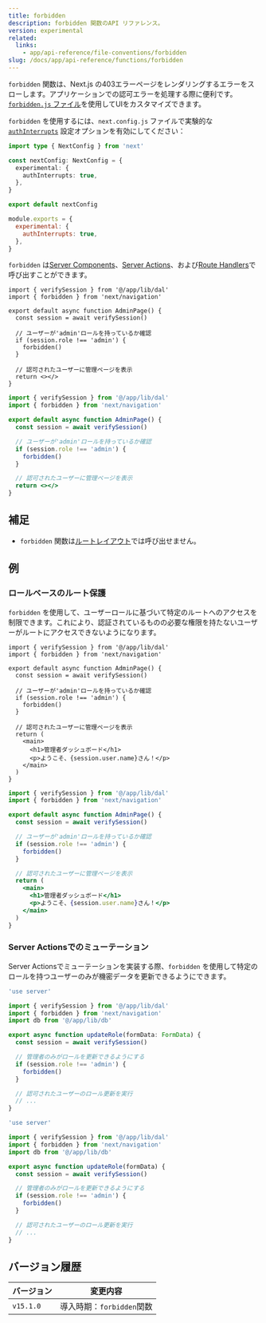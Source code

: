```yaml
---
title: forbidden
description: forbidden 関数のAPI リファレンス。
version: experimental
related:
  links:
    - app/api-reference/file-conventions/forbidden
slug: /docs/app/api-reference/functions/forbidden
---
```


`forbidden` 関数は、Next.js の403エラーページをレンダリングするエラーをスローします。アプリケーションでの認可エラーを処理する際に便利です。[`forbidden.js` ファイル](/docs/app/api-reference/file-conventions/forbidden)を使用してUIをカスタマイズできます。

`forbidden` を使用するには、`next.config.js` ファイルで実験的な [`authInterrupts`](/docs/app/api-reference/config/next-config-js/authInterrupts) 設定オプションを有効にしてください：

```ts filename="next.config.ts" switcher
import type { NextConfig } from 'next'

const nextConfig: NextConfig = {
  experimental: {
    authInterrupts: true,
  },
}

export default nextConfig
```

```js filename="next.config.js" switcher
module.exports = {
  experimental: {
    authInterrupts: true,
  },
}
```

`forbidden` は[Server Components](/docs/app/building-your-application/rendering/server-components)、[Server Actions](/docs/app/building-your-application/data-fetching/server-actions-and-mutations)、および[Route Handlers](/docs/app/building-your-application/routing/route-handlers)で呼び出すことができます。

```tsx filename="app/auth/page.tsx" switcher
import { verifySession } from '@/app/lib/dal'
import { forbidden } from 'next/navigation'

export default async function AdminPage() {
  const session = await verifySession()

  // ユーザーが'admin'ロールを持っているか確認
  if (session.role !== 'admin') {
    forbidden()
  }

  // 認可されたユーザーに管理ページを表示
  return <></>
}
```

```jsx filename="app/auth/page.js" switcher
import { verifySession } from '@/app/lib/dal'
import { forbidden } from 'next/navigation'

export default async function AdminPage() {
  const session = await verifySession()

  // ユーザーが'admin'ロールを持っているか確認
  if (session.role !== 'admin') {
    forbidden()
  }

  // 認可されたユーザーに管理ページを表示
  return <></>
}
```

## 補足

- `forbidden` 関数は[ルートレイアウト](/docs/app/building-your-application/routing/layouts-and-templates#root-layout-required)では呼び出せません。

## 例

### ロールベースのルート保護

`forbidden` を使用して、ユーザーロールに基づいて特定のルートへのアクセスを制限できます。これにより、認証されているものの必要な権限を持たないユーザーがルートにアクセスできないようになります。

```tsx filename="app/admin/page.tsx" switcher
import { verifySession } from '@/app/lib/dal'
import { forbidden } from 'next/navigation'

export default async function AdminPage() {
  const session = await verifySession()

  // ユーザーが'admin'ロールを持っているか確認
  if (session.role !== 'admin') {
    forbidden()
  }

  // 認可されたユーザーに管理ページを表示
  return (
    <main>
      <h1>管理者ダッシュボード</h1>
      <p>ようこそ、{session.user.name}さん！</p>
    </main>
  )
}
```

```jsx filename="app/admin/page.js" switcher
import { verifySession } from '@/app/lib/dal'
import { forbidden } from 'next/navigation'

export default async function AdminPage() {
  const session = await verifySession()

  // ユーザーが'admin'ロールを持っているか確認
  if (session.role !== 'admin') {
    forbidden()
  }

  // 認可されたユーザーに管理ページを表示
  return (
    <main>
      <h1>管理者ダッシュボード</h1>
      <p>ようこそ、{session.user.name}さん！</p>
    </main>
  )
}
```

### Server Actionsでのミューテーション

Server Actionsでミューテーションを実装する際、`forbidden` を使用して特定のロールを持つユーザーのみが機密データを更新できるようにできます。

```ts filename="app/actions/update-role.ts" switcher
'use server'

import { verifySession } from '@/app/lib/dal'
import { forbidden } from 'next/navigation'
import db from '@/app/lib/db'

export async function updateRole(formData: FormData) {
  const session = await verifySession()

  // 管理者のみがロールを更新できるようにする
  if (session.role !== 'admin') {
    forbidden()
  }

  // 認可されたユーザーのロール更新を実行
  // ...
}
```

```js filename="app/actions/update-role.js" switcher
'use server'

import { verifySession } from '@/app/lib/dal'
import { forbidden } from 'next/navigation'
import db from '@/app/lib/db'

export async function updateRole(formData) {
  const session = await verifySession()

  // 管理者のみがロールを更新できるようにする
  if (session.role !== 'admin') {
    forbidden()
  }

  // 認可されたユーザーのロール更新を実行
  // ...
}
```

## バージョン履歴

| バージョン | 変更内容                     |
| --------- | -------------------------- |
| `v15.1.0` | 導入時期：`forbidden`関数      |
